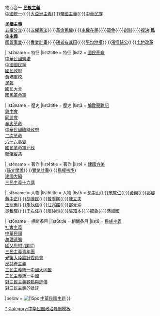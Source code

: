 {{Sidebar with collapsible lists
|name         = 三民主義
|style        = width: 18em;
|title        = [[三民主義|{{color|white|三民主義}}]]
|titlestyle = background:#008EDB;  padding-top:2px; padding-bottom:2px; font-size:175%; font-weight:medium; color:white;
|image = [[File:Sun_Yat-sen_1924_Guangzhou.jpg|200px]]
|imagestyle   = padding: 0.4em 0 0.4em;
|expanded     = {{{expanded}}}
|headingstyle   = padding-top: 0; background:#00417D; color:white; 
|listtitlestyle = font-size:1em; background:#00417D; color:white; padding:0 0.4em 0; text-align:left;

|list1name  = 基本
|list1title = 基本概念
|list1 =
'''[[三民主義#哲学体系|哲學思想]]'''<br />知難行易{{·}}物心合一
'''[[三民主義#民族主義|民族主義]]'''<br />[[中國統一]]{{·}}[[大亞洲主義]]{{·}}[[帝國主義]]{{·}}[[中華民族]]

'''[[民權主義]]'''<br />[[五權分立]]{{·}}[[五權憲法]]{{·}}[[革命民權]]{{·}}[[主權在民]]{{·}}[[罷免]]{{·}}[[創制]]{{·}}[[複決]]
'''[[民生主義]]'''<br />[[國營事業]]{{·}}[[實業計畫]]{{·}}[[耕者有其田]]{{·}}[[平均地權]]{{·}}[[漲價歸公]]{{·}}[[土地改革]]

|list2name  = 特征
|list2title = 特征
|list2 = [[國民革命]]<br />[[中華民國憲法]]<br/> [[中國國民黨]]<br/>[[國民政府]]<br />[[黃埔軍校]]<br />[[民報]]<br/>[[國民大會]]<br />[[國民革命軍]]

|list3name  = 歷史
|list3title = 歷史
|list3 = [[倫敦蒙難記]]<br />[[興中會]]<br/>[[同盟會]]<br/>[[辛亥革命]]<br />[[中華民國臨時政府 (1912年－1913年)|中華民國臨時政府]]<br/>[[二次革命]]<br />[[六一六事變]]<br />[[國民革命軍北伐]]<br />[[聯俄容共]]

|list4name  = 著作
|list4title = 著作
|list4 = [[建國方略]]<br />([[孫文學說]]{{·}}[[實業計畫]]{{·}}[[民權初步]])<br/>[[建國大綱]]<br/>[[三民主義|三民主義十六講]]

|list5name  = 人物
|list5title = 人物
|list5 = [[孫中山]]{{·}}[[宋教仁]]{{·}}[[黃興]]{{·}}[[鄒容]]<br />[[蔣中正]]{{·}}[[胡漢民]]{{·}}[[戴季陶]]{{·}}[[陳立夫]]<br />[[王寵惠]]{{·}}[[朱執信]]{{·}}[[汪兆銘]]{{·}}[[邵元沖]]<br />[[吳稚暉]]{{·}}[[于右任]]{{·}}[[廖仲愷]]{{·}}[[張知本]]{{·}}[[鄒魯]]{{·}}[[蔣經國]]

|list6name  = 相關条目
|list6title = 相關条目
|list6 = [[民族主義]]<br />[[社會主義]]<br />[[中華民國]]<br />[[总理遗嘱]]<br />[[國父思想|國父思想 (課程)]]<br/>[[三民主義青年團]]<br />[[光復大陸設計委員會]]<br />[[反共產主義]]<br/>[[三民主義統一中國大同盟]]<br/>[[三民主義統一中國]]<br/>[[對三民主義觀點與評價]]<br/>[[對三民主義的批評]]

|below = [[File:National Emblem of the Republic of China.svg||15px]] [[Portal:中華民國|中華民國主题]]
}}<noinclude>

[[Category:三民主義|*]]
[[Category:中华民国政治导航模板]]
</noinclude>